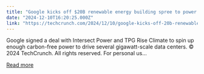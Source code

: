 ```yaml
---
title: "Google kicks off $20B renewable energy building spree to power AI"
date: "2024-12-10T16:20:25.000Z"
link: "https://techcrunch.com/2024/12/10/google-kicks-off-20b-renewable-energy-building-spree-to-power-ai/"
---
```


Google signed a deal with Intersect Power and TPG Rise Climate to spin up enough carbon-free power to drive several gigawatt-scale data centers.
© 2024 TechCrunch. All rights reserved. For personal us...

[Read more](https://techcrunch.com/2024/12/10/google-kicks-off-20b-renewable-energy-building-spree-to-power-ai/)
